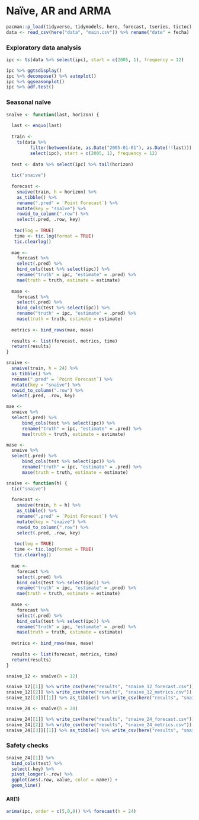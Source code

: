 # Naïve, AR and ARMA

```r
pacman::p_load(tidyverse, tidymodels, here, forecast, tseries, tictoc)
data <- read_csv(here("data", "main.csv")) %>% rename("date" = fecha)
```

### Exploratory data analysis

```r
ipc <- ts(data %>% select(ipc), start = c(2005, 1), frequency = 12)
```

```r
ipc %>% ggtsdisplay()
ipc %>% decompose() %>% autoplot()
ipc %>% ggseasonplot()
ipc %>% adf.test()
```

### Seasonal naïve

```r
snaïve <- function(last, horizon) {
  
  last <- enquo(last)
  
  train <- 
    ts(data %>% 
         filter(between(date, as.Date("2005-01-01"), as.Date(!!last))) %>% 
         select(ipc), start = c(2005, 1), frequency = 12)
  
  test <- data %>% select(ipc) %>% tail(horizon) 
  
  tic("snaive")
  
  forecast <- 
    snaive(train, h = horizon) %>% 
    as_tibble() %>% 
    rename(".pred" = `Point Forecast`) %>% 
    mutate(key = "snaïve") %>% 
    rowid_to_column(".row") %>% 
    select(.pred, .row, key)
  
   toc(log = TRUE)
   time <- tic.log(format = TRUE)
   tic.clearlog()
  
  mae <-
    forecast %>% 
    select(.pred) %>% 
    bind_cols(test %>% select(ipc)) %>% 
    rename("truth" = ipc, "estimate" = .pred) %>% 
    mae(truth = truth, estimate = estimate)
  
  mase <-
    forecast %>% 
    select(.pred) %>% 
    bind_cols(test %>% select(ipc)) %>% 
    rename("truth" = ipc, "estimate" = .pred) %>% 
    mase(truth = truth, estimate = estimate)
  
  metrics <- bind_rows(mae, mase)
  
  results <- list(forecast, metrics, time)
  return(results)
}
```

```r
snaive <- 
  snaive(train, h = 24) %>% 
  as_tibble() %>% 
  rename(".pred" = `Point Forecast`) %>% 
  mutate(key = "snaïve") %>% 
  rowid_to_column(".row") %>% 
  select(.pred, .row, key)
```

```r
mae <-
  snaive %>% 
  select(.pred) %>% 
      bind_cols(test %>% select(ipc)) %>% 
      rename("truth" = ipc, "estimate" = .pred) %>% 
      mae(truth = truth, estimate = estimate)

mase <-
  snaive %>% 
  select(.pred) %>% 
      bind_cols(test %>% select(ipc)) %>% 
      rename("truth" = ipc, "estimate" = .pred) %>% 
      mase(truth = truth, estimate = estimate)
```

```r
snaïve <- function(h) {
  tic("snaive")
  
  forecast <- 
    snaive(train, h = h) %>% 
    as_tibble() %>% 
    rename(".pred" = `Point Forecast`) %>% 
    mutate(key = "snaïve") %>% 
    rowid_to_column(".row") %>% 
    select(.pred, .row, key)
  
   toc(log = TRUE)
   time <- tic.log(format = TRUE)
   tic.clearlog()
  
  mae <-
    forecast %>% 
    select(.pred) %>% 
    bind_cols(test %>% select(ipc)) %>% 
    rename("truth" = ipc, "estimate" = .pred) %>% 
    mae(truth = truth, estimate = estimate)
  
  mase <-
    forecast %>% 
    select(.pred) %>% 
    bind_cols(test %>% select(ipc)) %>% 
    rename("truth" = ipc, "estimate" = .pred) %>% 
    mase(truth = truth, estimate = estimate)
  
  metrics <- bind_rows(mae, mase)
  
  results <- list(forecast, metrics, time)
  return(results)
}
```

```r
snaive_12 <- snaïve(h = 12)

snaive_12[[1]] %>% write_csv(here("results", "snaive_12_forecast.csv"))
snaive_12[[2]] %>% write_csv(here("results", "snaive_12_metrics.csv"))
snaive_12[[3]][[1]] %>% as_tibble() %>% write_csv(here("results", "snaive_12_time.csv"))
```

```r
snaive_24 <- snaïve(h = 24)

snaive_24[[1]] %>% write_csv(here("results", "snaive_24_forecast.csv"))
snaive_24[[2]] %>% write_csv(here("results", "snaive_24_metrics.csv"))
snaive_24[[3]][[1]] %>% as_tibble() %>% write_csv(here("results", "snaive_24_time.csv"))
```

### Safety checks

```r
snaive_24[[1]] %>% 
  bind_cols(test) %>% 
  select(-key) %>% 
  pivot_longer(-.row) %>% 
  ggplot(aes(.row, value, color = name)) +
  geom_line()
```

#### AR(1)

```r
arima(ipc, order = c(5,0,0)) %>% forecast(h = 24)
```
